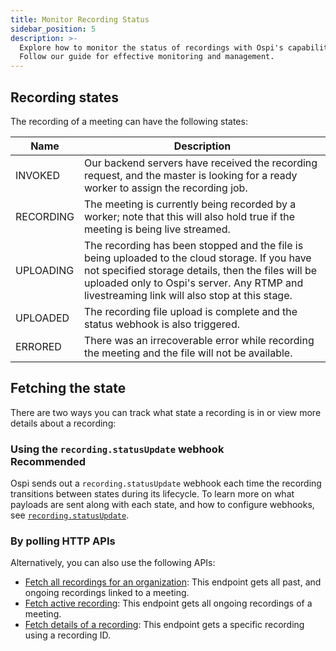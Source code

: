 ```yaml
---
title: Monitor Recording Status
sidebar_position: 5
description: >-
  Explore how to monitor the status of recordings with Ospi's capabilities.
  Follow our guide for effective monitoring and management.
---
```


## Recording states

The recording of a meeting can have the following states:

| Name      | Description                                                                                                                                                                                                                                         |
| --------- | --------------------------------------------------------------------------------------------------------------------------------------------------------------------------------------------------------------------------------------------------- |
| INVOKED   | Our backend servers have received the recording request, and the master is looking for a ready worker to assign the recording job.                                                                                                                  |
| RECORDING | The meeting is currently being recorded by a worker; note that this will also hold true if the meeting is being live streamed.                                                                                                                      |
| UPLOADING | The recording has been stopped and the file is being uploaded to the cloud storage. If you have not specified storage details, then the files will be uploaded only to Ospi's server. Any RTMP and livestreaming link will also stop at this stage. |
| UPLOADED  | The recording file upload is complete and the status webhook is also triggered.                                                                                                                                                                     |
| ERRORED   | There was an irrecoverable error while recording the meeting and the file will not be available.                                                                                                                                                    |


## Fetching the state

There are two ways you can track what state a recording is in or view more
details about a recording:

### Using the `recording.statusUpdate` webhook <div class="header-tag tag-danger">Recommended</div>

Ospi sends out a `recording.statusUpdate` webhook each time the recording
transitions between states during its lifecycle. To learn more on what payloads
are sent along with each state, and how to configure webhooks, see
[`recording.statusUpdate`](/guides/capabilities/webhooks/webhook-events#recordingstatusupdate).

### By polling HTTP APIs

Alternatively, you can also use the following APIs:

- [Fetch all recordings for an organization](/api/?v=v2#/operations/get_all_recordings):
  This endpoint gets all past, and ongoing recordings linked to a meeting.
- [Fetch active recording](/api/?v=v2#/operations/get_active_recording): This
  endpoint gets all ongoing recordings of a meeting.
- [Fetch details of a recording](/api/?v=v2#/operations/get_one_recording): This
  endpoint gets a specific recording using a recording ID.

<head>
  <title>Monitor Recording Status Guide</title>
  <meta name="description" content="Explore how to monitor the status of recordings with Ospi's capabilities. Follow our guide for effective monitoring and management."/>
</head>
